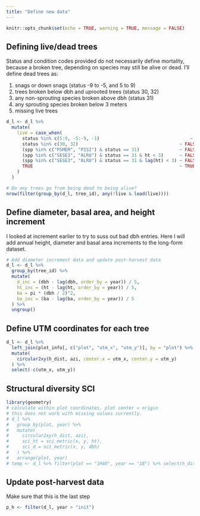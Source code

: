 ```yaml
---
title: "Define new data"
---
```


```r
knitr::opts_chunk$set(echo = TRUE, warning = TRUE, message = FALSE)
```

## Defining live/dead trees

Status and condition codes provided do not necessarily define mortality, because a broken tree, depending on species may still be alive or dead. I'll define dead trees as:

1. snags or down snags (status -9 to -5, and 5 to 9)
2. trees broken below dbh and uprooted trees (status 30, 32)
3. any non-sprouting species broken above dbh (status 31)
4. any sprouting species broken below 3 meters
5. missing live trees


```r

d_l <- d_l %>%
  mutate(
    live = case_when(
      status %in% c(5:9, -5:-9, -1)                                  ~ FALSE,
      status %in% c(30, 32)                                      ~ FALSE,
      (spp %in% c("PSMEM", "PISI") & status == 31)               ~ FALSE,
      (spp %in% c("SESE3", "ALRU") & status == 31 & ht < 3)      ~ FALSE,
      (spp %in% c("SESE3", "ALRU") & status == 31 & lag(ht) < 3) ~ FALSE,
      TRUE                                                       ~ TRUE
    )
  )

# Do any trees go from being dead to being alive?
nrow(filter(group_by(d_l, tree_id), any(!live & lead(live))))

```

## Define diameter, basal area, and height increment

I looked at increment earlier to try to suss out bad dbh entries. Here I will add annual height, diameter and basal area increments to the long-form dataset.

```r
# Add diameter increment data and update post-harvest data
d_l <- d_l %>%
  group_by(tree_id) %>%
  mutate(
    d_inc = (dbh - lag(dbh, order_by = year)) / 5,
    ht_inc = (ht - lag(ht, order_by = year)) / 5,
    ba = pi * (dbh / 2)^2,
    ba_inc = (ba - lag(ba, order_by = year)) / 5
  ) %>%
  ungroup()
```


## Define UTM coordinates for each tree

```r
d_l <- d_l %>%
  left_join(plot_info[, c("plot", "utm_x", "utm_y")], by = "plot") %>%
  mutate(
    circular2xy(h_dist, azi, center.x = utm_x, center.y = utm_y)
  ) %>%
  select(-c(utm_x, utm_y))
```

## Structural diversity SCI

```r
library(geometry)
# calculate within plot coordinates, plot center = origin
# this does not work with missing values currently.
# d_l %>%
#   group_by(plot, year) %>%
#   mutate(
#     circular2xy(h_dist, azi),
#     sci_ht = sci_metric(x, y, ht),
#     sci_d = sci_metric(x, y, dbh)
#   ) %>%
#   arrange(plot, year)
# temp <- d_l %>% filter(plot == "1H40", year == "18") %>% select(h_dist, azi, ht, dbh)
```

## Update post-harvest data

Make sure that this is the last step

```r
p_h <- filter(d_l, year > "init")
```

